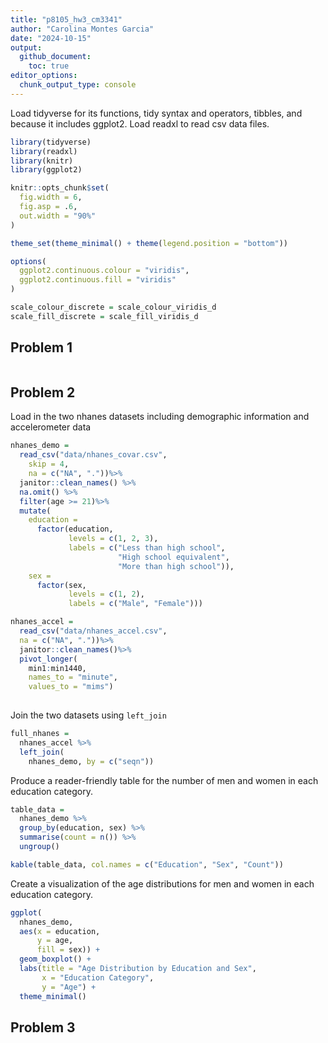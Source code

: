 ```yaml
---
title: "p8105_hw3_cm3341"
author: "Carolina Montes Garcia"
date: "2024-10-15"
output: 
  github_document:
    toc: true
editor_options: 
  chunk_output_type: console
---
```

Load tidyverse for its functions, tidy syntax and operators, tibbles, and because it includes ggplot2. Load readxl to read csv data files. 

```r
library(tidyverse)
library(readxl)
library(knitr)
library(ggplot2)
```


```r
knitr::opts_chunk$set(
  fig.width = 6,
  fig.asp = .6,
  out.width = "90%"
)

theme_set(theme_minimal() + theme(legend.position = "bottom"))

options(
  ggplot2.continuous.colour = "viridis",
  ggplot2.continuous.fill = "viridis"
)

scale_colour_discrete = scale_colour_viridis_d
scale_fill_discrete = scale_fill_viridis_d
```



## Problem 1

```r

```


## Problem 2

Load in the two nhanes datasets including demographic information and accelerometer data
```r
nhanes_demo = 
  read_csv("data/nhanes_covar.csv", 
    skip = 4, 
    na = c("NA", "."))%>%
  janitor::clean_names() %>% 
  na.omit() %>% 
  filter(age >= 21)%>%
  mutate(
    education = 
      factor(education, 
             levels = c(1, 2, 3), 
             labels = c("Less than high school",
                        "High school equivalent",
                        "More than high school")),
    sex = 
      factor(sex,
             levels = c(1, 2),
             labels = c("Male", "Female")))

nhanes_accel = 
  read_csv("data/nhanes_accel.csv", 
  na = c("NA", "."))%>%
  janitor::clean_names()%>%
  pivot_longer(
    min1:min1440,
    names_to = "minute",
    values_to = "mims")
    
```

Join the two datasets using `left_join`
```r
full_nhanes = 
  nhanes_accel %>%
  left_join(
    nhanes_demo, by = c("seqn"))
```

Produce a reader-friendly table for the number of men and women in each education category.
```r
table_data = 
  nhanes_demo %>%
  group_by(education, sex) %>%
  summarise(count = n()) %>%
  ungroup()

kable(table_data, col.names = c("Education", "Sex", "Count"))
```

Create a visualization of the age distributions for men and women in each education category. 

```r
ggplot(
  nhanes_demo, 
  aes(x = education, 
      y = age, 
      fill = sex)) +
  geom_boxplot() +
  labs(title = "Age Distribution by Education and Sex",
       x = "Education Category",
       y = "Age") +
  theme_minimal()
```


## Problem 3

```r

```

